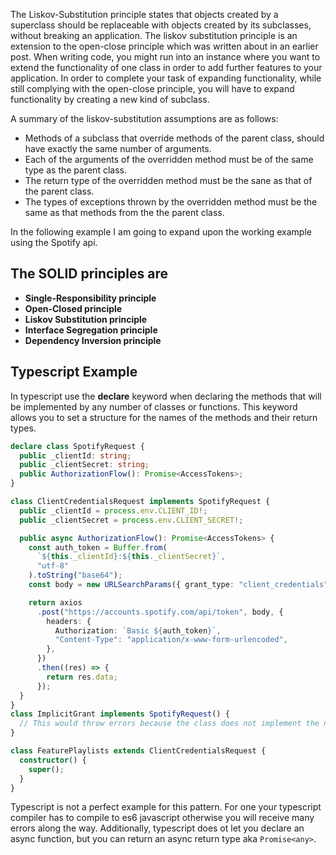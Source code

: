 

The Liskov-Substitution principle states that objects created by a superclass should be replaceable with objects created by its subclasses, without breaking an application. The liskov substitution principle is an extension to the open-close principle which was written about in an earlier post. When writing code, you might run into an instance where you want to extend the functionality of one class in order to add further features to your application. In order to complete your task of expanding functionality, while still complying with the open-close principle, you will have to expand functionality by creating a new kind of subclass.

A summary of the liskov-substitution assumptions are as follows:

- Methods of a subclass that override methods of the parent class, should have exactly the same number of arguments.
- Each of the arguments of the overridden method must be of the same type as the parent class.
- The return type of the overridden method must be the sane as that of the parent class.
- The types of exceptions thrown by the overridden method must be the same as that methods from the the parent class.

In the following example I am going to expand upon the working example using the Spotify api.

## The SOLID principles are

- **Single-Responsibility principle**
- **Open-Closed principle**
- **Liskov Substitution principle**
- **Interface Segregation principle**
- **Dependency Inversion principle**

## Typescript Example

In typescript use the **declare** keyword when declaring the methods that will be implemented by any number of classes or functions. This keyword allows you to set a structure for the names of the methods and their return types.

```typescript
declare class SpotifyRequest {
  public _clientId: string;
  public _clientSecret: string;
  public AuthorizationFlow(): Promise<AccessTokens>;
}

class ClientCredentialsRequest implements SpotifyRequest {
  public _clientId = process.env.CLIENT_ID!;
  public _clientSecret = process.env.CLIENT_SECRET!;

  public async AuthorizationFlow(): Promise<AccessTokens> {
    const auth_token = Buffer.from(
      `${this._clientId}:${this._clientSecret}`,
      "utf-8"
    ).toString("base64");
    const body = new URLSearchParams({ grant_type: "client_credentials" });

    return axios
      .post("https://accounts.spotify.com/api/token", body, {
        headers: {
          Authorization: `Basic ${auth_token}`,
          "Content-Type": "application/x-www-form-urlencoded",
        },
      })
      .then((res) => {
        return res.data;
      });
  }
}
class ImplicitGrant implements SpotifyRequest() {
  // This would throw errors because the class does not implement the necessary methods
}

class FeaturePlaylists extends ClientCredentialsRequest {
  constructor() {
    super();
  }
}
```

Typescript is not a perfect example for this pattern. For one your typescript compiler has to compile to es6 javascript otherwise you will receive many errors along the way. Additionally, typescript does ot let you declare an async function, but you can return an async return type aka `Promise<any>`.
